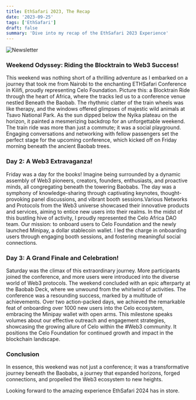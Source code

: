 ```yaml
---
title: EthSafari 2023, The Recap
date: '2023-09-25'
tags: ['EthSafari']
draft: false
summary: 'Dive into my recap of the EthSafari 2023 Experience'
---
```


![Newsletter](/static/images/canada/ethsafari.jpeg)

### Weekend Odyssey: Riding the Blocktrain to Web3 Success!

This weekend was nothing short of a thrilling adventure as I embarked on a journey that took me from Nairobi to the enchanting ETHSafari Conference in Kilifi, proudly representing Celo Foundation. Picture this: a Blocktrain Ride through the heart of Africa, where the tracks led us to a conference venue nestled Beneath the Baobab. The rhythmic clatter of the train wheels was like therapy, and the windows offered glimpses of majestic wild animals at Tsavo National Park. As the sun dipped below the Nyika plateau on the horizon, it painted a mesmerizing backdrop for an unforgettable weekend.
The train ride was more than just a commute; it was a social playground. Engaging conversations and networking with fellow passengers set the perfect stage for the upcoming conference, which kicked off on Friday morning beneath the ancient Baobab trees.

### Day 2: A Web3 Extravaganza!

Friday was a day for the books! Imagine being surrounded by a dynamic assembly of Web3 pioneers, creators, founders, enthusiasts, and proactive minds, all congregating beneath the towering Baobabs. The day was a symphony of knowledge-sharing through captivating keynotes, thought-provoking panel discussions, and vibrant booth sessions.Various Networks and Protocols from the Web3 universe showcased their innovative products and services, aiming to entice new users into their realms.
In the midst of this bustling hive of activity, I proudly represented the Celo Africa DAO team. Our mission: to onboard users to Celo Foundation and the newly launched Minipay, a dollar stablecoin wallet. I led the charge in onboarding users through engaging booth sessions, and fostering meaningful social connections.

### Day 3: A Grand Finale and Celebration!

Saturday was the climax of this extraordinary journey. More participants joined the conference, and more users were introduced into the diverse world of Web3 protocols. The weekend concluded with an epic afterparty at the Baobab Deck, where we unwound from the whirlwind of activities.
The conference was a resounding success, marked by a multitude of achievements. Over two action-packed days, we achieved the remarkable feat of onboarding over 1000 new users into the Celo ecosystem, embracing the Minipay wallet with open arms. This milestone speaks volumes about our effective outreach and engagement strategies, showcasing the growing allure of Celo within the #Web3 community. It positions the Celo Foundation for continued growth and impact in the blockchain landscape.

### Conclusion

In essence, this weekend was not just a conference; it was a transformative journey beneath the Baobabs, a journey that expanded horizons, forged connections, and propelled the Web3 ecosystem to new heights.

Looking forward to the amazing experience EthSafari 2024 has in store.
